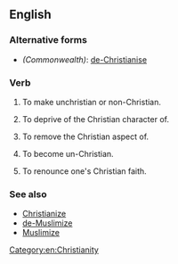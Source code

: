 ==English==

===Alternative forms===
* ''(Commonwealth)'': [[de-Christianise]]

===Verb===
{{en-verb|de-Christianiz}}

# {{label|en|transitive}} To make unchristian or non-Christian.
# {{label|en|transitive}} To deprive of the Christian character of.
# {{label|en|transitive}} To remove the Christian aspect of.
# {{label|en|intransitive}} To become un-Christian.
# {{label|en|intransitive}} To renounce one's Christian faith.

===See also===
* [[Christianize]]
* [[de-Muslimize]]
* [[Muslimize]]

[[Category:en:Christianity]]